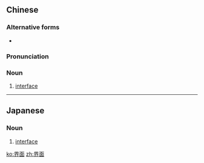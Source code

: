 ==Chinese==
{{zh-forms}}

===Alternative forms===
* {{zh-l|介面}}

===Pronunciation===
{{zh-pron
|m=jièmiàn
|c=gaai3 min6-2
|cat=n
}}

===Noun===
{{zh-noun}}

# [[interface]]

----

==Japanese==
{{ja-kanjitab|かい|めん|yomi=on}}

===Noun===
{{ja-noun|かいめん}}

# [[interface]]

[[ko:界面]]
[[zh:界面]]